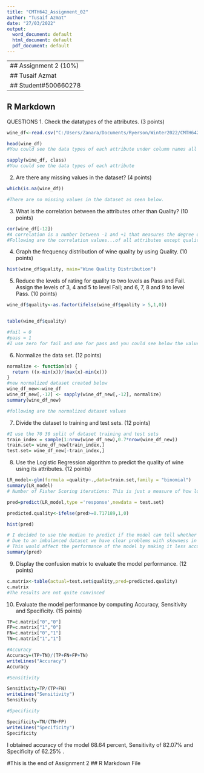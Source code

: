 ---
title: "CMTH642_Assignment_02"
author: "Tusaif Azmat"
date: "27/03/2022"
output:
  word_document: default
  html_document: default
  pdf_document: default
---
---
## Assignment 2 (10%) 
## Tusaif Azmat 
## Student#500660278 
---

## R Markdown


QUESTIONS
1. Check the datatypes of the attributes. (3 points)

```{r}
wine_df<-read.csv("C:/Users/Zanara/Documents/Ryerson/Winter2022/CMTH642/CMTH642_winter2022/A2/A2/winequality-white.csv",header= T,sep = ";")

head(wine_df)
#You could see the data types of each attribute under column names all double except one integer, all numeric values 
```
```{r}
sapply(wine_df, class)
#You could see the data types of each attribute
```


2. Are there any missing values in the dataset? (4 points)
```{r}
which(is.na(wine_df))

#There are no missing values in the dataset as seen below.
```


3. What is the correlation between the attributes other than Quality? (10 points)
```{r}
cor(wine_df[-12])
#A correlation is a number between -1 and +1 that measures the degree of association between two Attributes (call them X and Y). A positive value for the correlation implies a positive association. In this case large values of X tend to be associated with large values of Y and small values of X tend to be associated with small values of Y. A negative value for the correlation implies a negative or inverse association. In this case large values of X tend to be associated with small values of Y and vice versa.
#Following are the correlation values...of all attributes except quality.
```


4. Graph the frequency distribution of wine quality by using Quality. (10 points)
```{r}
hist(wine_df$quality, main="Wine Quality Distribution")
```


5. Reduce the levels of rating for quality to two levels as Pass and Fail. Assign the levels of 3, 4 and 5 to level Fail; and 6, 7, 8 and 9 to level Pass. (10 points)

```{r}
wine_df$quality<-as.factor(ifelse(wine_df$quality > 5,1,0))


table(wine_df$quality)

#fail = 0
#pass = 1
#I use zero for fail and one for pass and you could see below the values
```


6. Normalize the data set. (12 points)
```{r}
normalize <- function(x) {
  return ((x-min(x))/(max(x)-min(x)))
}
#new normalized dataset created below 
wine_df_new<-wine_df
wine_df_new[,-12] <- sapply(wine_df_new[,-12], normalize)
summary(wine_df_new)

#following are the normalized dataset values
```


7. Divide the dataset to training and test sets. (12 points)
```{r}
#I use the 70 30 split of dataset training and test sets
train_index = sample(1:nrow(wine_df_new),0.7*nrow(wine_df_new))
train.set= wine_df_new[train_index,]
test.set= wine_df_new[-train_index,]

```


8. Use the Logistic Regression algorithm to predict the quality of wine using its attributes. (12 points)

```{r}
LR_model<-glm(formula =quality~.,data=train.set,family = "binomial")
summary(LR_model)
# Number of Fisher Scoring iterations: This is just a measure of how long it took to fit your model. You can safely ignore it.
```

```{r}

pred=predict(LR_model,type ='response',newdata = test.set)

predicted.quality<-ifelse(pred>=0.717189,1,0)

hist(pred)
```

```{r}
# I decided to use the median to predict if the model can tell whether the quality of a given wine will pass. 
# Due to an imbalanced dataset we have clear problems with skewness in the predicted variable of our model. 
# This would affect the performance of the model by making it less accurate at its prediction. 
summary(pred)
```

9. Display the confusion matrix to evaluate the model performance. (12 points)
```{r}
c.matrix<-table(actual=test.set$quality,pred=predicted.quality)
c.matrix
#The results are not quite convinced
```


10. Evaluate the model performance by computing Accuracy, Sensitivity and Specificity. (15 points)
```{r}
TP=c.matrix["0","0"]
FP=c.matrix["1","0"]
FN=c.matrix["0","1"]
TN=c.matrix["1","1"]

#Accuracy
Accuracy=(TP+TN)/(TP+FN+FP+TN)
writeLines("Accuracy")
Accuracy

#Sensitivity

Sensitivity=TP/(TP+FN)
writeLines("Sensitivity")
Sensitivity

#Specificity

Specificity=TN/(TN+FP)
writeLines("Specificity")
Specificity
```

I obtained accuracy of the model 68.64 percent, Sensitivity of 82.07% and Specificity of 62.25% .

#This is the end of Assignment 2
## R Markdown File